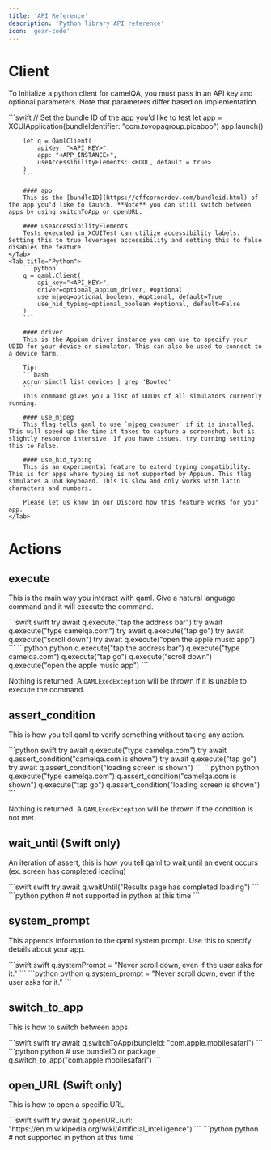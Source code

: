 ```yaml
---
title: 'API Reference'
description: 'Python library API reference'
icon: 'gear-code'
---
```


# Client
To Initialize a python client for camelQA, you must pass in an API key and optional parameters. Note that parameters differ based on implementation.

<Tabs>
    <Tab title="Swift">
        ```swift
        // Set the bundle ID of the app you'd like to test
        let app = XCUIApplication(bundleIdentifier: "com.toyopagroup.picaboo")
        app.launch()

        let q = QamlClient(
            apiKey: "<API_KEY>", 
            app: "<APP_INSTANCE>", 
            useAccessibilityElements: <BOOL, default = true>
        )
        ```

        #### app
        This is the [bundleID](https://offcornerdev.com/bundleid.html) of the app you'd like to launch. **Note** you can still switch between apps by using switchToApp or openURL.

        #### useAccessibilityElements
        Tests executed in XCUITest can utilize accessibility labels. Setting this to true leverages accessibility and setting this to false disables the feature. 
    </Tab>
    <Tab title="Python">
        ```python
        q = qaml.Client(
            api_key="<API_KEY>", 
            driver=optional_appium_driver, #optional
            use_mjpeg=optional_boolean, #optional, default=True
            use_hid_typing=optional_boolean #optional, default=False
        )
        ```

        #### driver
        This is the Appium driver instance you can use to specify your UDID for your device or simulator. This can also be used to connect to a device farm.

        Tip: 
        ```bash
        xcrun simctl list devices | grep 'Booted'
        ```
        This command gives you a list of UDIDs of all simulators currently running.

        #### use_mjpeg
        This flag tells qaml to use `mjpeg_consumer` if it is installed. This will speed up the time it takes to capture a screenshot, but is slightly resource intensive. If you have issues, try turning setting this to False.

        #### use_hid_typing
        This is an experimental feature to extend typing compatibility. This is for apps where typing is not supported by Appium. This flag simulates a USB keyboard. This is slow and only works with latin characters and numbers.

        Please let us know in our Discord how this feature works for your app.
    </Tab>
</Tabs>

# Actions

## execute

This is the main way you interact with qaml. Give a natural language command and it will execute the command. 

<CodeGroup>
    ```swift swift
    try await q.execute("tap the address bar")
    try await q.execute("type camelqa.com")
    try await q.execute("tap go")
    try await q.execute("scroll down")
    try await q.execute("open the apple music app")
    ```
    ```python python
    q.execute("tap the address bar")
    q.execute("type camelqa.com")
    q.execute("tap go")
    q.execute("scroll down")
    q.execute("open the apple music app")
    ```
</CodeGroup>
    
Nothing is returned. A `QAMLExecException` will be thrown if it is unable to execute the command.

## assert_condition
This is how you tell qaml to verify something without taking any action. 

<CodeGroup>
    ```python swift
    try await q.execute("type camelqa.com")
    try await q.assert_condition("camelqa.com is shown")
    try await q.execute("tap go")
    try await q.assert_condition("loading screen is shown")
    ```
    ```python python
    q.execute("type camelqa.com")
    q.assert_condition("camelqa.com is shown")
    q.execute("tap go")
    q.assert_condition("loading screen is shown")
    ```
</CodeGroup>

Nothing is returned. A `QAMLExecException` will be thrown if the condition is not met.

## wait_until (Swift only)
An iteration of assert, this is how you tell qaml to wait until an event occurs (ex. screen has completed loading)

<CodeGroup>
    ```swift swift
    try await q.waitUntil("Results page has completed loading")
    ```
    ```python python
    # not supported in python at this time
    ```
</CodeGroup>

## system_prompt
This appends information to the qaml system prompt. Use this to specify details about your app. 

<CodeGroup>
```swift swift
q.systemPrompt = "Never scroll down, even if the user asks for it."
```
```python python
q.system_prompt = "Never scroll down, even if the user asks for it."
```
</CodeGroup>

## switch_to_app
This is how to switch between apps.

<CodeGroup>
    ```swift swift
    try await q.switchToApp(bundleId: "com.apple.mobilesafari")
    ```
    ```python python
    # use bundleID or package
    q.switch_to_app("com.apple.mobilesafari")
    ```
</CodeGroup>

## open_URL (Swift only)
This is how to open a specific URL. 

<CodeGroup>
    ```swift swift
    try await q.openURL(url: "https://en.m.wikipedia.org/wiki/Artificial_intelligence")
    ```
    ```python python
    # not supported in python at this time
    ```
</CodeGroup>

